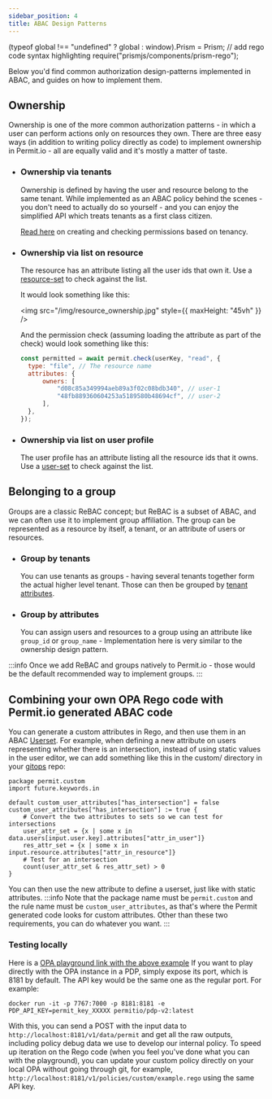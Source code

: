 ```yaml
---
sidebar_position: 4
title: ABAC Design Patterns
---
```


(typeof global !== "undefined" ? global : window).Prism = Prism;
// add rego code syntax highlighting
require("prismjs/components/prism-rego");

Below you'd find common authorization design-patterns implemented in ABAC, and guides on how to implement them.

## Ownership

Ownership is one of the more common authorization patterns - in which a user can perform actions only on resources they own.
There are three easy ways (in addition to writing policy directly as code) to implement ownership in Permit.io - all are equally valid and it's mostly a matter of taste.

- ### Ownership via tenants

  Ownership is defined by having the user and resource belong to the same tenant.
  While implemented as an ABAC policy behind the scenes - you don't need to actually do so yourself - and you can enjoy the simplified API which treats tenants as a first class citizen.

  [Read here](/getting-started/quickstart#check-for-permissions-using-the-sdk) on creating and checking permissions based on tenancy.

- ### Ownership via list on resource

  The resource has an attribute listing all the user ids that own it.
  Use a [resource-set](/how-to/build-policies/abac/building-abac-policy#define-a-resource-set) to check against the list.

  It would look something like this:

  <img src="/img/resource_ownership.jpg" style={{ maxHeight: "45vh" }} />

  And the permission check (assuming loading the attribute as part of the check) would look something like this:

  ```javascript
  const permitted = await permit.check(userKey, "read", {
  	type: "file", // The resource name
  	attributes: {
  		owners: [
  			"d08c85a349994aeb89a3f02c08bdb340", // user-1
  			"48fb889360604253a5189580b48694cf", // user-2
  		],
  	},
  });
  ```

- ### Ownership via list on user profile
  The user profile has an attribute listing all the resource ids that it owns.
  Use a [user-set](/how-to/build-policies/abac/building-abac-policy#define-a-user-set) to check against the list.

## Belonging to a group

Groups are a classic ReBAC concept; but ReBAC is a subset of ABAC, and we can often use it to implement group affiliation.
The group can be represented as a resource by itself, a tenant, or an attribute of users or resources.

- ### Group by tenants

  You can use tenants as groups - having several tenants together form the actual higher level tenant.
  Those can then be grouped by [tenant attributes](/how-to/build-policies/abac/defining-attributes#define-stored-tenant-attributes).

- ### Group by attributes
  You can assign users and resources to a group using an attribute like `group_id` or `group_name` -
  Implementation here is very similar to the ownership design pattern.

:::info
Once we add ReBAC and groups natively to Permit.io - those would be the default recommended way to implement groups.
:::

## Combining your own OPA Rego code with Permit.io generated ABAC code

You can generate a custom attributes in Rego, and then use them in an ABAC [Userset](/how-to/build-policies/abac/building-abac-policy#define-a-user-set).
For example, when defining a new attribute on users representing whether there is an intersection, instead of using static values in the user editor,
we can add something like this in the custom/ directory in your [gitops](/integrations/gitops/overview) repo:

```rego
package permit.custom
import future.keywords.in

default custom_user_attributes["has_intersection"] = false
custom_user_attributes["has_intersection"] := true {
    # Convert the two attributes to sets so we can test for intersections
    user_attr_set = {x | some x in data.users[input.user.key].attributes["attr_in_user"]}
    res_attr_set = {x | some x in input.resource.attributes["attr_in_resource"]}
    # Test for an intersection
    count(user_attr_set & res_attr_set) > 0
}
```

You can then use the new attribute to define a userset, just like with static attributes.
:::info
Note that the package name must be `permit.custom` and the rule name must be `custom_user_attributes`, as that's where the Permit generated code looks for custom attributes. Other than these two requirements, you can do whatever you want.
:::

### Testing locally

Here is a [OPA playground link with the above example](https://play.openpolicyagent.org/p/115vpZj3ow)
If you want to play directly with the OPA instance in a PDP, simply expose its port, which is 8181 by default.
The API key would be the same one as the regular port. For example:

`docker run -it -p 7767:7000 -p 8181:8181 -e PDP_API_KEY=permit_key_XXXXX permitio/pdp-v2:latest`

With this, you can send a POST with the input data to `http://localhost:8181/v1/data/permit` and get all the raw outputs, including policy debug data we use to develop our internal policy.
To speed up iteration on the Rego code (when you feel you've done what you can with the playground), you can update your custom policy directly on your local OPA without going through git, for example, `http://localhost:8181/v1/policies/custom/example.rego` using the same API key.
